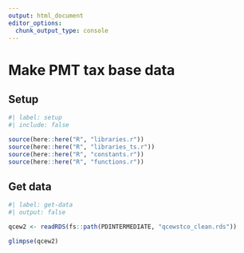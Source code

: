```yaml
---
output: html_document
editor_options: 
  chunk_output_type: console
---
```


# Make PMT tax base data

## Setup

```r
#| label: setup
#| include: false

source(here::here("R", "libraries.r"))
source(here::here("R", "libraries_ts.r"))
source(here::here("R", "constants.r"))
source(here::here("R", "functions.r"))

```

## Get data

```r
#| label: get-data
#| output: false

qcew2 <- readRDS(fs::path(PDINTERMEDIATE, "qcewstco_clean.rds"))

glimpse(qcew2)

```

